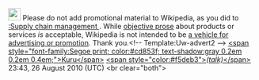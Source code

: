<article id="28569757" title=User talk:Tracy Logistic>
	<talkpage id="28569757" title="User talk:Tracy Logistic">

[[Image:Information.svg|25px|]] Please do not add promotional material to Wikipedia, as you did to [[:Supply chain management ‎]]. While [[Wikipedia:Neutral point of view|objective prose]] about products or services ''is'' acceptable, Wikipedia is not intended to be [[Wikipedia:What Wikipedia is not#Wikipedia is not a soapbox|a vehicle for advertising or promotion]]. Thank you.[[Category:User talk pages with Uw-advert2 notices|{{PAGENAME}}]]&lt;!-- Template:Uw-advert2 --&gt; [[User:Kuru|&lt;span style=&quot;font-family:Segoe print; color:#cd853f; text-shadow:gray 0.2em 0.2em 0.4em;&quot;&gt;Kuru&lt;/span&gt;]] [[User talk:Kuru|&lt;span style=&quot;color:#f5deb3&quot;&gt;''(talk)''&lt;/span&gt;]] 23:43, 26 August 2010 (UTC) &lt;br clear=&quot;both&quot;&gt;
	</talkpage>
</article>